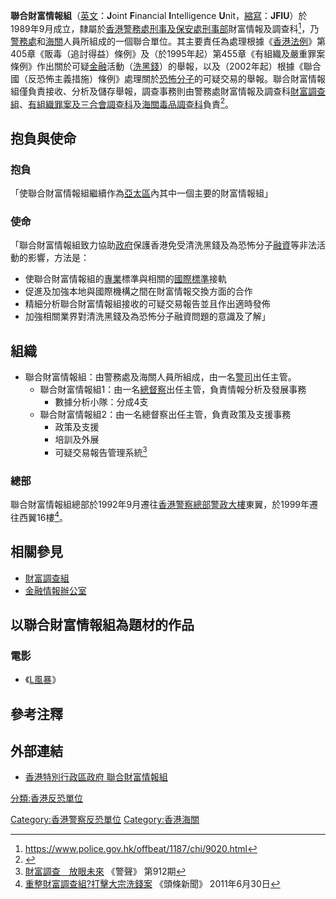 {{Not|財富調查組}}
{{香港政府部門基礎資訊|
中文部門名稱=聯合財富情報組|
英文部門名稱={{lang|en|Joint Financial Intelligence Unit}}|
部門標誌=|
部門標誌名稱 =|
首長職銜=|
首長姓名=|
成立年份=1989年9月|
所屬部門=[[香港警務處|香港警務處]]及[[香港海關|香港海關]]|
總部=[[香港|香港]][[香港島|香港島]][[灣仔|灣仔]][[軍器廠街|軍器廠街]]1號[[香港警察總部|香港警察總部]][[警政大樓|警政大樓]]西翼16樓|
網站=http://www.jfiu.gov.hk/ http://www.jfiu.gov.hk/|
}}

'''聯合財富情報組'''（[[英文|英文]]：'''J'''oint '''F'''inancial '''I'''ntelligence '''U'''nit，[[縮寫|縮寫]]：'''JFIU'''）於1989年9月成立，隸屬於[[香港警務處|香港警務處]][[刑事及保安處|刑事及保安處]][[刑事部|刑事部]]財富情報及調查科<ref> https://www.police.gov.hk/offbeat/1187/chi/9020.html</ref>，乃[[香港警務處|警務處]]和[[香港海關|海關]]人員所組成的一個聯合單位。其主要責任為處理根據《[[香港法例|香港法例]]》第405章《販毒（追討得益）條例》及（於1995年起）第455章《有組織及嚴重罪案條例》作出關於可疑[[金融|金融]]活動（[[洗黑錢|洗黑錢]]）的舉報，以及（2002年起）根據《聯合國（反恐怖主義措施）條例》處理關於[[恐怖分子|恐怖分子]]的可疑交易的舉報。聯合財富情報組僅負責接收、分析及儲存舉報，調查事務則由警務處財富情報及調查科[[財富調查組|財富調查組]]、[[有組織罪案及三合會調查科|有組織罪案及三合會調查科]]及[[海關毒品調查科|海關毒品調查科]]負責<ref>{{Cite web |url=http://www.hkma.gov.hk/gdbook/chi/stroke17/joint_fin_intelligence_unit.shtml |title=聯合財富情報組 (Joint Financial Intelligence Unit) |accessdate=2014-03-07 |archive-date=2014-03-08 |archive-url=https://web.archive.org/web/20140308014944/http://www.hkma.gov.hk/gdbook/chi/stroke17/joint_fin_intelligence_unit.shtml |dead-url=no }}</ref>。

== 抱負與使命 ==
=== 抱負 ===
「使聯合財富情報組繼續作為[[亞太區|亞太區]]內其中一個主要的財富情報組」

=== 使命 ===
「聯合財富情報組致力協助[[香港政府|政府]]保護香港免受清洗黑錢及為恐怖分子[[融資|融資]]等非法活動的影響，方法是：
*使聯合財富情報組的[[專業|專業]]標準與相關的[[國際標準|國際標準]]接軌
*促進及加強本地與國際機構之間在財富情報交換方面的合作
*精細分析聯合財富情報組接收的可疑交易報告並且作出適時發佈
*加強相關業界對清洗黑錢及為恐怖分子融資問題的意識及了解」

== 組織 ==
*聯合財富情報組：由警務處及海關人員所組成，由一名[[警司|警司]]出任主管。
**聯合財富情報組1：由一名[[總督察|總督察]]出任主管，負責情報分析及發展事務
***數據分析小隊：分成4支
**聯合財富情報組2：由一名總督察出任主管，負責政策及支援事務
***政策及支援
***培訓及外展
***可疑交易報告管理系統<ref>[http://www.police.gov.hk/offbeat/912/chi/bottom.htm 財富調查　放眼未來] {{Wayback|url=http://www.police.gov.hk/offbeat/912/chi/bottom.htm |date=20140308015535 }} 《警聲》 第912期</ref>

=== 總部 ===
聯合財富情報組總部於1992年9月遷往[[香港警察總部|香港警察總部]][[警政大樓|警政大樓]]東翼，於1999年遷往西翼16樓<ref>[http://news.hkheadline.com/dailynews/content_hk/2011/06/30/153201.asp 重整財富調查組?打擊大宗洗錢案] 《頭條新聞》 2011年6月30日</ref>。

== 相關參見 ==
*[[財富調查組|財富調查組]]
*[[金融情報辦公室|金融情報辦公室]]
==以聯合財富情報組為題材的作品==
===電影===
*《[[L風暴|L風暴]]》

== 參考注釋 ==
{{reflist}}

== 外部連結 ==
*[https://www.jfiu.gov.hk/index.html 香港特別行政區政府 聯合財富情報組] 

[[分類:香港反恐單位|分類:香港反恐單位]]
[[Category:香港警察反恐單位|Category:香港警察反恐單位]]
[[Category:香港海關|Category:香港海關]]